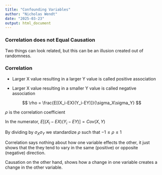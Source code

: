```yaml
---
title: "Confounding Variables"
author: "Nicholas Wendt"
date: "2025-03-23"
output: html_document
---
```


### Correlation does not Equal Causation 

Two things can look related, but this can be an illusion created out of randomness.

### Correlation

-   Larger X value resulting in a larger Y value is called positive association

-   Larger X value resulting in a smaller Y value is called negative association

$$
\rho = \frac{E[(X_i-EX)(Y_i-EY)]}{\sigma_X\sigma_Y}
$$

$\rho$ is the correlation coefficient

In the numerator, $E[(X_i-EX)(Y_i-EY)] = Cov(X,Y)$

By dividing by $\sigma_X \sigma_Y$ we standardize $\rho$ such that $-1 \leq \rho \leq 1$

Correlation says nothing about how one variable effects the other, it just shows that the they tend to vary in the same (positive) or opposite (negative) direction.

Causation on the other hand, shows how a change in one variable creates a change in the other variable.
